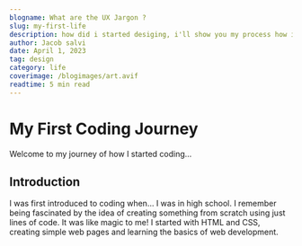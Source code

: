 ```yaml
---
blogname: What are the UX Jargon ?
slug: my-first-life
description: how did i started desiging, i'll show you my process how i design and how i am able to design 
author: Jacob salvi
date: April 1, 2023
tag: design
category: life
coverimage: /blogimages/art.avif
readtime: 5 min read
---
```


# My First Coding Journey

Welcome to my journey of how I started coding...

## Introduction
I was first introduced to coding when... I was in high school. I remember being fascinated by the idea of creating something from scratch using just lines of code. It was like magic to me! I started with HTML and CSS, creating simple web pages and learning the basics of web development.